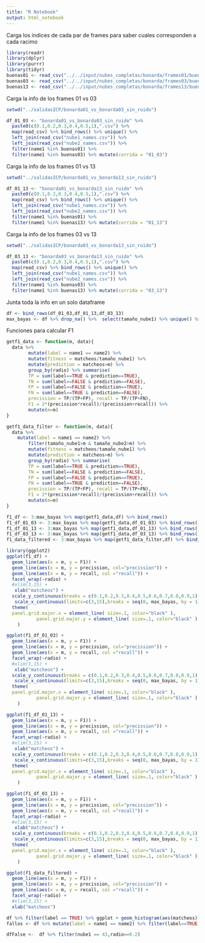 ```yaml
---
title: "R Notebook"
output: html_notebook
---
```


Carga los índices de cada par de frames para saber cuales corresponden a cada racimo
```r
library(readr)
library(dplyr)
library(purrr)
library(tidyr)
buenas01 <- read_csv("../../input/nubes_completas/bonarda/frames01/buenas.csv")$img_name
buenas03 <- read_csv("../../input/nubes_completas/bonarda/frames03/buenas.csv")$img_name
buenas13 <- read_csv("../../input/nubes_completas/bonarda/frames13/buenas.csv")$img_name
```

Carga la info de los frames 01 vs 03
```r

setwd("../salidasICP/bonarda01_vs_bonarda03_sin_ruido")

df_01_03 <- "bonarda01_vs_bonarda03_sin_ruido" %>%
  paste0(c(0.1,0.2,0.3,0.4,0.5,1),".csv") %>% 
  map(read_csv) %>% bind_rows() %>% unique() %>%
  left_join(read_csv("nube1_names.csv")) %>%
  left_join(read_csv("nube2_names.csv")) %>% 
  filter(name1 %in% buenas01) %>% 
  filter(name1 %in% buenas03) %>% mutate(corrida = "01_03")
```

Carga la info de los frames 01 vs 13
```r
setwd("../salidasICP/bonarda01_vs_bonarda13_sin_ruido")

df_01_13 <- "bonarda01_vs_bonarda13_sin_ruido" %>%
  paste0(c(0.1,0.2,0.3,0.4,0.5,1),".csv") %>% 
  map(read_csv) %>% bind_rows() %>% unique() %>%
  left_join(read_csv("nube1_names.csv")) %>%
  left_join(read_csv("nube2_names.csv")) %>% 
  filter(name1 %in% buenas01) %>% 
  filter(name1 %in% buenas13) %>% mutate(corrida = "01_13")
```

Carga la info de los frames 03 vs 13
```r
setwd("../salidasICP/bonarda03_vs_bonarda13_sin_ruido")

df_03_13 <- "bonarda03_vs_bonarda13_sin_ruido" %>%
  paste0(c(0.1,0.2,0.3,0.4,0.5,1),".csv") %>% 
  map(read_csv) %>% bind_rows() %>% unique() %>%
  left_join(read_csv("nube1_names.csv")) %>%
  left_join(read_csv("nube2_names.csv")) %>% 
  filter(name1 %in% buenas03) %>% 
  filter(name1 %in% buenas13) %>% mutate(corrida = "03_13")
```

Junta toda la info en un solo dataframe
```r
df <- bind_rows(df_01_03,df_01_13,df_03_13) 
max_bayas <- df %>% drop_na() %>%  select(tamaño_nube1) %>% unique() %>% max()

```

Funciones para calcular F1
```r
getf1_data <- function(m, data){
  data %>% 
        mutate(label = name1 == name2) %>% 
        mutate(fitness = matcheos/tamaño_nube1) %>% 
        mutate(prediction = matcheos>m) %>%
        group_by(radio) %>% summarise(
        TP = sum(label==TRUE & prediction==TRUE),
        TN = sum(label==FALSE & prediction==FALSE),
        FP = sum(label==FALSE & prediction==TRUE),
        FN = sum(label==TRUE & prediction==FALSE),
        precission = TP/(TP+FP), recall = TP/(TP+FN),
        F1 = 2*(precission*recall)/(precission+recall)) %>% 
        mutate(m=m) 
} 

getf1_data_filter <- function(m, data){
  data %>%
    mutate(label = name1 == name2) %>% 
        filter(tamaño_nube1>m & tamaño_nube2>m) %>% 
        mutate(fitness = matcheos/tamaño_nube1) %>% 
        mutate(prediction = matcheos>m) %>%
        group_by(radio) %>% summarise(
        TP = sum(label==TRUE & prediction==TRUE),
        TN = sum(label==FALSE & prediction==FALSE),
        FP = sum(label==FALSE & prediction==TRUE),
        FN = sum(label==TRUE & prediction==FALSE),
        precission = TP/(TP+FP), recall = TP/(TP+FN),
        F1 = 2*(precission*recall)/(precission+recall)) %>% 
        mutate(m=m) 
} 

```


```r
f1_df <- 3:max_bayas %>% map(getf1_data,df) %>% bind_rows()
f1_df_01_03 <- 3:max_bayas %>% map(getf1_data,df_01_03) %>% bind_rows()
f1_df_01_13 <- 3:max_bayas %>% map(getf1_data,df_01_13) %>% bind_rows()
f1_df_03_13 <- 3:max_bayas %>% map(getf1_data,df_03_13) %>% bind_rows()
f1_data_filtered <- 3:max_bayas %>% map(getf1_data_filter,df) %>% bind_rows()
```

```r
library(ggplot2)
ggplot(f1_df) + 
  geom_line(aes(x = m, y = F1)) +
  geom_line(aes(x = m, y = precission, col="precission")) +
  geom_line(aes(x = m, y = recall, col ="recall")) +
  facet_wrap(~radio) +
  #xlim(3,15) +
   xlab("matcheos") +
  scale_y_continuous(breaks = c(0.1,0.2,0.3,0.4,0.5,0.6,0.7,0.8,0.9,1)) +
   scale_x_continuous(limits=c(3,15),breaks = seq(0, max_bayas, by = 1)) +
  theme(
  panel.grid.major.x = element_line( size=.1, color="black" ),
           panel.grid.major.y = element_line( size=.1, color="black" )
    )

ggplot(f1_df_01_03) + 
  geom_line(aes(x = m, y = F1)) +
  geom_line(aes(x = m, y = precission, col="precission")) +
  geom_line(aes(x = m, y = recall, col ="recall")) +
  facet_wrap(~radio) +
  #xlim(3,15) +
   xlab("matcheos") +
  scale_y_continuous(breaks = c(0.1,0.2,0.3,0.4,0.5,0.6,0.7,0.8,0.9,1)) +
   scale_x_continuous(limits=c(3,15),breaks = seq(0, max_bayas, by = 1)) +
  theme(
  panel.grid.major.x = element_line( size=.1, color="black" ),
           panel.grid.major.y = element_line( size=.1, color="black" )
    )

ggplot(f1_df_01_13) + 
  geom_line(aes(x = m, y = F1)) +
  geom_line(aes(x = m, y = precission, col="precission")) +
  geom_line(aes(x = m, y = recall, col ="recall")) +
  facet_wrap(~radio) +
  #xlim(3,15) +
   xlab("matcheos") +
  scale_y_continuous(breaks = c(0.1,0.2,0.3,0.4,0.5,0.6,0.7,0.8,0.9,1)) +
   scale_x_continuous(limits=c(3,15),breaks = seq(0, max_bayas, by = 1)) +
  theme(
  panel.grid.major.x = element_line( size=.1, color="black" ),
           panel.grid.major.y = element_line( size=.1, color="black" )
    )

ggplot(f1_df_03_13) + 
  geom_line(aes(x = m, y = F1)) +
  geom_line(aes(x = m, y = precission, col="precission")) +
  geom_line(aes(x = m, y = recall, col ="recall")) +
  facet_wrap(~radio) +
  #xlim(3,15) +
   xlab("matcheos") +
  scale_y_continuous(breaks = c(0.1,0.2,0.3,0.4,0.5,0.6,0.7,0.8,0.9,1)) +
   scale_x_continuous(limits=c(3,15),breaks = seq(0, max_bayas, by = 1)) +
  theme(
  panel.grid.major.x = element_line( size=.1, color="black" ),
           panel.grid.major.y = element_line( size=.1, color="black" )
    )

ggplot(f1_data_filtered) + 
  geom_line(aes(x = m, y = F1)) +
  geom_line(aes(x = m, y = precission, col="precission")) +
  geom_line(aes(x = m, y = recall, col ="recall")) +
  facet_wrap(~radio) +
  #xlim(3,15) +
  xlab("matcheos")
```

```r
df %>% filter(label == TRUE) %>% ggplot + geom_histogram(aes(matcheos))
fallos <- df %>% mutate(label = name1 == name2) %>% filter(label==TRUE,matcheos<9,radio==0.3)

dfFalse <-  df %>% filter(nube1 == 43,radio==0.2)

```



